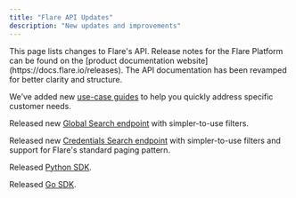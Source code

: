 ```yaml
---
title: "Flare API Updates"
description: "New updates and improvements"
---
```


<Note>
This page lists changes to Flare's API.
Release notes for the Flare Platform can be found on the [product documentation website](https://docs.flare.io/releases).
</Note>

<Update label="2024-09" description="September 2024">
  The API documentation has been revamped for better clarity and structure.

  We’ve added new [use-case guides](/introduction/getting-started)
  to help you quickly address specific customer needs.

  Released new [Global Search endpoint](/api-reference/v4/endpoints/global-search)
  with simpler-to-use filters.

  Released new [Credentials Search endpoint](/api-reference/leaksdb/endpoints/post-credentials-search)
  with simpler-to-use filters and support for Flare's standard paging pattern.

  Released [Python SDK](/sdk/python).

  Released [Go SDK](/sdk/go).
</Update>
